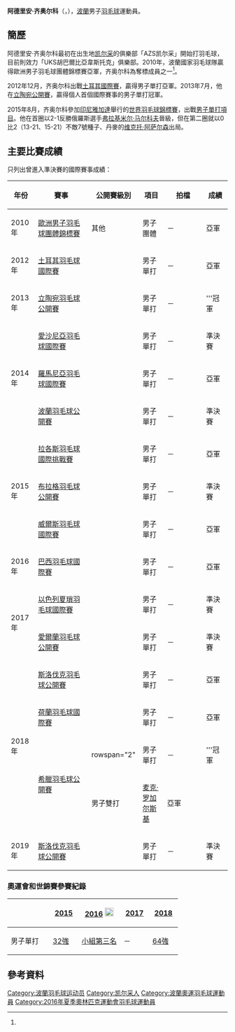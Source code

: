 {{noteTA|G1=Badminton}}
{{Infobox 羽球選手
| playername              = 阿德里安·齐奥尔科<br/>{{lang|pl|Adrian Dziółko}}
| image                   = 
| size                    = 
| caption                 = 
| birth_name              = 
| date_of_birth           = {{birth_date_and_age|1990|2|22}}
| place_of_birth          = {{POL}}[[凯尔采|凯尔采]]<ref name="Profile">{{cite web|title=National Team - elite - Adrian Dziółko|url=http://www.badminton.com.pl/pzbad/home/kadra-narodowa/elity/reprezentacja-a/763-adrian-dziolko|publisher=POLSKI ZWIĄZEK BADMINTONA|access-date=2014-07-05|archive-url=https://web.archive.org/web/20140711005648/http://www.badminton.com.pl/pzbad/home/kadra-narodowa/elity/reprezentacja-a/763-adrian-dziolko#|archive-date=2014-07-11|dead-url=yes}}</ref>
| height                  = {{height|m=1.89}}<ref name="Profile"/>
| weight                  = {{weight|kg=81}}<ref name="Profile"/>
| event                   = 男子單打、男子雙打
| country                 = {{POL}}
| years_started           = 
| handedness              = 右手<ref name="Profile"/>
| coach                   = Andrzej Kowalski<ref name="Profile"/>
| highest_ranking         = 第51位（男單）
| date_of_highest_ranking = 2015年10月1日<ref name="ranking">[http://bwfcontent.tournamentsoftware.com/ranking/player.aspx?id=11138&player=113422 BWF World Ranking - Ranking of Adrian DZIOLKO (48962)] {{Wayback|url=http://bwfcontent.tournamentsoftware.com/ranking/player.aspx?id=11138&player=113422 |date=20170330121419 }}{{en}}</ref>
| current_ranking         = 第56位（男單）
| date_of_current_ranking = 2016年5月5日<ref>[http://bwfcontent.tournamentsoftware.com/ranking/category.aspx?id=11138&category=472 BWF World Ranking - BWF世界排名榜 (5/5/2016) - Men's singles] {{Wayback|url=http://bwfcontent.tournamentsoftware.com/ranking/category.aspx?id=11138&category=472 |date=20210813063327 }}{{en}}</ref>
| played                  = 121勝–75負（男單）<br/>20勝–20負（男雙）<br/>3勝–6負（混雙）
| titles                  = 
| bwf_profile             = 45BEA336-9AB3-4C0A-A0C9-731043BD90AD
| bwf_id                  = 48962
| updated                 = 2016年5月8日
}}
{{MedalTableTop}}
{{MedalSport | 男子[[羽毛球|羽毛球]]}}
{{MedalCountry | {{POL}}}}
{{MedalCompetition | [[歐洲羽毛球錦標賽|歐洲羽毛球錦標賽]]}}
{{MedalSilver | [[2010年歐洲男子羽毛球團體錦標賽|2010年 華沙]] | 男子團體 }}
{{MedalBottom}}
'''阿德里安·齐奥尔科'''（{{lang-pl|'''Adrian Dziółko'''}}，{{bd|1990年|2月22日}}），[[波蘭|波蘭]]男子[[羽毛球|羽毛球]]運動員。

==簡歷==
阿德里安·齐奥尔科最初在出生地[[凯尔采|凯尔采]]的俱樂部「AZS凯尔采」開始打羽毛球，目前則效力「UKS胡巴爾比亞韋斯托克」俱樂部。2010年，波蘭國家羽毛球隊贏得歐洲男子羽毛球團體錦標賽亞軍，齐奥尔科為奪標成員之一<ref name="Profile"/>。

2012年12月，齐奥尔科出戰[[2012年土耳其羽毛球國際賽|土耳其國際賽]]，贏得男子單打亞軍。2013年7月，他在[[2013年立陶宛羽毛球公開賽|立陶宛公開賽]]，贏得個人首個國際賽事的男子單打冠軍。

2015年8月，齐奥尔科參加[[印尼|印尼]][[雅加達|雅加達]]舉行的[[2015年世界羽毛球錦標賽|世界羽毛球錦標賽]]，出戰[[2015年世界羽毛球錦標賽男子單打項目|男子單打項目]]。他在首圈以2-1反勝俄羅斯選手[[弗拉基米尔·马尔科夫|弗拉基米尔·马尔科夫]]晉級，但在第二圈就以0比2（13-21、15-21）不敵7號種子、丹麥的[[维克托·阿萨尔森|维克托·阿萨尔森]]出局。

==主要比賽成績==
只列出曾進入準決賽的國際賽事成績：
{| class=wikitable style="text-align:center; font-size:small;" 
!width="50"|年份
!width="180"|賽事
!width="80"|公開賽級別
!width="60"|項目
!width="120"|拍檔
!width="50"|成績
|-
!rowspan="1"|2010年
|[[2010年歐洲男子羽毛球團體錦標賽|歐洲男子羽毛球團體錦標賽]]
|其他
|男子團體
|－
|bgcolor="silver"|亞軍
|-
!rowspan="1"|2012年
|[[2012年土耳其羽毛球國際賽|土耳其羽毛球國際賽]]
|{{BWFIS}}
|男子單打
|－
|bgcolor="silver"|亞軍
|-
!rowspan="1"|2013年
|[[2013年立陶宛羽毛球公開賽|立陶宛羽毛球公開賽]]
|{{BWFFS}}
|男子單打
|－
|bgcolor="gold"|'''冠軍
|-
!rowspan="3"|2014年
|[[2014年愛沙尼亞羽毛球國際賽|愛沙尼亞羽毛球國際賽]]
|{{BWFIS}}
|男子單打
|－
|bgcolor="#b8860b"|準決賽
|-
|[[2014年羅馬尼亞羽毛球國際賽|羅馬尼亞羽毛球國際賽]]
|{{BWFIS}}
|男子單打
|－
|bgcolor="silver"|亞軍
|-
|[[2014年波蘭羽毛球公開賽|波蘭羽毛球公開賽]]
|{{BWFIC}}
|男子單打
|－
|bgcolor="#b8860b"|準決賽
|-
!rowspan="3"|2015年
|[[2015年拉各斯羽毛球國際挑戰賽|拉各斯羽毛球國際挑戰賽]]
|{{BWFIC}}
|男子單打
|－
|bgcolor="silver"|亞軍
|-
|[[2015年布拉格羽毛球公開賽|布拉格羽毛球公開賽]]
|{{BWFIC}}
|男子單打
|－
|bgcolor="#b8860b"|準決賽
|-
|[[2015年威爾斯羽毛球國際賽|威爾斯羽毛球國際賽]]
|{{BWFIC}}
|男子單打
|－
|bgcolor="silver"|亞軍
|-
!rowspan="1"|2016年
|[[2016年巴西羽毛球國際賽|巴西羽毛球國際賽]]
|{{BWFIS}}
|男子單打
|－
|bgcolor="silver"|亞軍
|-
!rowspan="2"|2017年
|[[2017年以色列夏瑣羽毛球國際賽|以色列夏瑣羽毛球國際賽]]
|{{BWFFS}}
|男子單打
|－
|bgcolor="#b8860b"|準決賽
|-
|[[2017年愛爾蘭羽毛球公開賽|愛爾蘭羽毛球公開賽]]
|{{BWFIS}}
|男子單打
|－
|bgcolor="#b8860b"|準決賽
|-
!rowspan="4"|2018年
|[[2018年斯洛伐克羽毛球公開賽|斯洛伐克羽毛球公開賽]]
|{{BWFFS}}
|男子單打
|－
|bgcolor="silver"|亞軍
|-
|[[2018年荷蘭羽毛球國際賽|荷蘭羽毛球國際賽]]
|{{BWFIS}}
|男子單打
|－
|bgcolor="silver"|亞軍
|-
|rowspan="2"|[[2018年希臘羽毛球公開賽|希臘羽毛球公開賽]]
|rowspan="2" {{BWFIS}}
|男子單打
|－
|bgcolor="gold"|'''冠軍
|-
|男子雙打
|[[麦克·罗加尔斯基|麦克·罗加尔斯基]]
|bgcolor="silver"|亞軍
|-
!rowspan="1"|2019年
|[[2019年斯洛伐克羽毛球公開賽|斯洛伐克羽毛球公開賽]]
|{{BWFFS}}
|男子單打
|－
|bgcolor="#b8860b"|準決賽
|}
{{BWF賽事級別索引}}

===奧運會和世錦賽參賽紀錄===
{| class=wikitable style="text-align:center; font-size:small;" 
!
!width="50"|[[2015年世界羽毛球錦標賽|2015]]
!width="80"|[[2016年夏季奧林匹克運動會羽毛球比賽|2016]] [[File:Olympic_rings_without_rims.svg|20px]]
!width="50"|[[2017年世界羽毛球錦標賽|2017]]
!width="50"|[[2018年世界羽毛球錦標賽|2018]]
|-
!width="80"|男子單打
|[[2015年世界羽毛球錦標賽男子單打項目|32強]]
|[[2016年夏季奧林匹克運動會羽毛球男子單打比賽|小組第三名]]
|－
|[[2018年世界羽毛球錦標賽男子單打項目|64強]]
|}

==參考資料==
{{Reflist}}

{{DEFAULTSORT:Dziółko, Adrian}}
[[Category:波蘭羽毛球运动员|Category:波蘭羽毛球运动员]]
[[Category:凯尔采人|Category:凯尔采人]]
[[Category:波蘭奧運羽毛球運動員|Category:波蘭奧運羽毛球運動員]]
[[Category:2016年夏季奧林匹克運動會羽毛球運動員|Category:2016年夏季奧林匹克運動會羽毛球運動員]]